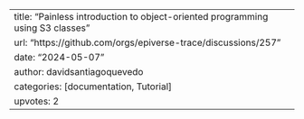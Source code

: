 ---
title: "Painless introduction to object-oriented programming using S3 classes"
url: "https://github.com/orgs/epiverse-trace/discussions/257"
date: "2024-05-07"
author: davidsantiagoquevedo
categories: [documentation, Tutorial]
upvotes: 2
---